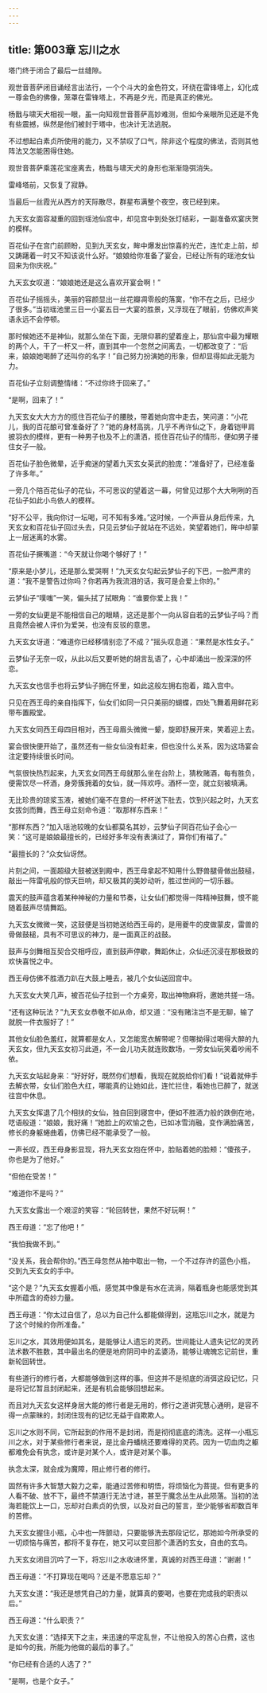 ```yaml
---
---
---
```

title: 第003章 忘川之水
---





塔门终于闭合了最后一丝缝隙。

观世音菩萨闭目诵经言出法行，一个个斗大的金色符文，环绕在雷锋塔上，幻化成一尊金色的佛像，笼罩在雷锋塔上，不再是夕光，而是真正的佛光。

杨戬与啸天犬相视一眼，虽一向知观世音菩萨高妙难测，但如今亲眼所见还是不免有些震撼，纵然是他们被封于塔中，也决计无法逃脱。

不过想起白素贞所使用的能力，又不禁叹了口气，除非这个程度的佛法，否则其他阵法又怎能困得住她。

观世音菩萨乘莲花宝座离去，杨戬与啸天犬的身形也渐渐隐弭消失。

雷峰塔前，又恢复了寂静。

当最后一丝霞光从西方的天际散尽，群星布满整个夜空，夜已经到来。

九天玄女面容凝重的回到瑶池仙宫中，却见宫中到处张灯结彩，一副准备欢宴庆贺的模样。

百花仙子在宫门前顾盼，见到九天玄女，眸中爆发出惊喜的光芒，连忙走上前，却又踌躇着一时又不知该说什么好。“娘娘给你准备了宴会，已经让所有的瑶池女仙回来为你庆祝。”

九天玄女叹道：“娘娘她还是这么喜欢开宴会啊！”

百花仙子摇摇头，美丽的容颜显出一丝花瓣凋零般的落寞，“你不在之后，已经少了很多。”当初瑶池里三日一小宴五日一大宴的胜景，又浮现在了眼前，仿佛欢声笑语永远不会停顿。

那时候她还不是神仙，就那么坐在下面，无限仰慕的望着座上，那仙宫中最为耀眼的两个人，干了一杯又一杯，直到其中一个忽然之间离去，一切都改变了：“后来，娘娘她喝醉了还叫你的名字！”自己努力扮演她的形象，但却显得如此无能为力。

百花仙子立刻调整情绪：“不过你终于回来了。”

“是啊，回来了！”

九天玄女大大方方的揽住百花仙子的腰肢，带着她向宫中走去，笑问道：“小花儿，我的百花酿可曾准备好了？”她的身材高挑，几乎不再许仙之下，身着铠甲肩披羽衣的模样，更有一种男子也及不上的潇洒，揽住百花仙子的情形，便如男子搂住女子一般。

百花仙子脸色微晕，近乎痴迷的望着九天玄女英武的脸庞：“准备好了，已经准备了许多年。”

一旁几个陪百花仙子的花仙，不可思议的望着这一幕，何曾见过那个大大咧咧的百花仙子如此小鸟依人的模样。

“好不公平，我向你讨一坛喝，可不知有多难。”这时候，一个声音从身后传来，九天玄女和百花仙子回过头去，只见云梦仙子就站在不远处，笑望着她们，眸中却蒙上一层迷离的水雾。

百花仙子撅嘴道：“今天就让你喝个够好了！”

“原来是小梦儿，还是那么爱哭啊！”九天玄女勾起云梦仙子的下巴，一脸严肃的道：“我不是警告过你吗？你若再为我流泪的话，我可是会爱上你的。”

云梦仙子“噗嗤”一笑，偏头拭了拭眼角：“谁要你爱上我！”

一旁的女仙更是不能相信自己的眼睛，这还是那个一向从容自若的云梦仙子吗？而且竟然会被人评价为爱哭，也没有反驳的意思。

九天玄女讶道：“难道你已经移情别恋了不成？”摇头叹息道：“果然是水性女子。”

云梦仙子无奈一叹，从此以后又要听她的胡言乱语了，心中却涌出一股深深的怀恋。

九天玄女也信手也将云梦仙子拥在怀里，如此这般左拥右抱着，踏入宫中。

只见在西王母的亲自指挥下，仙女们如同一只只美丽的蝴蝶，四处飞舞着用鲜花彩带布置殿堂。

九天玄女同西王母四目相对，西王母眉头微微一颦，旋即舒展开来，笑着迎上去。

宴会很快便开始了，虽然还有一些女仙没有赶来，但也没什么关系，因为这场宴会注定要持续很长时间。

气氛很快热烈起来，九天玄女同西王母就那么坐在台阶上，猜枚赌酒，每有胜负，便需饮尽一杯酒，身旁簇拥着的女仙，就一阵欢呼。酒杯一空，就立刻被填满。

无比珍贵的琼浆玉液，被她们毫不在意的一杯杯送下肚去，饮到兴起之时，九天玄女拔剑而舞，西王母立刻命令道：“取那样东西来！”

“那样东西？”加入瑶池较晚的女仙都莫名其妙，云梦仙子同百花仙子会心一笑：“这可是娘娘最擅长的，已经好多年没有表演过了，算你们有福了。”

“最擅长的？”众女仙讶然。

片刻之间，一面超级大鼓被送到殿中，西王母拿起不知用什么野兽腿骨做出鼓槌，敲出一阵雷吼般的惊天巨响，却又极其的美妙动听，胜过世间的一切乐器。

震天的鼓声蕴含着某种神秘的力量和节奏，让女仙们都觉得一阵精神鼓舞，恨不能随着鼓声尽情舞蹈。

九天玄女微微一笑，这鼓便是当初她送给西王母的，是用夔牛的皮做蒙皮，雷兽的骨做鼓槌，具有不可思议的神力，是一面真正的战鼓。

鼓声与剑舞相互契合交相呼应，直到鼓声停歇，舞蹈休止，众仙还沉浸在那极致的欢快喜悦之中。

西王母仿佛不胜酒力趴在大鼓上睡去，被几个女仙送回宫中。

九天玄女大笑几声，被百花仙子拉到一个方桌旁，取出神物麻将，邀她共搓一场。

“还有这种玩法？”九天玄女恭敬不如从命，却又道：“没有赌注岂不是无聊，输了就脱一件衣服好了！”

其他女仙脸色羞红，就算都是女人，又怎能宽衣解带呢？但哪拗得过喝得大醉的九天玄女，但九天玄女初习此道，不一会儿功夫就连败数场，一旁女仙玩笑着吵闹不依。

九天玄女站起身来：“好好好，既然你们想看，我现在就脱给你们看！”说着就伸手去解衣带，女仙们脸色大红，哪能真的让她如此，连忙拦住，看她也已醉了，就送往宫中休息。

九天玄女挥退了几个相扶的女仙，独自回到寝宫中，便如不胜酒力般的跌倒在地，呓语般道：“娘娘，我好痛！”她脸上的欢愉之色，已如冰雪消融，变作满脸痛苦，修长的身躯蜷曲着，仿佛已经不能承受了一般。

一声长叹，西王母身影显现，将九天玄女抱在怀中，脸贴着她的脸颊：“傻孩子，你也是为了他好。”

“但他在受苦！”

“难道你不是吗？”

九天玄女露出一个艰涩的笑容：“轮回转世，果然不好玩啊！”

西王母道：“忘了他吧！”

“我怕我做不到。”

“没关系，我会帮你的。”西王母忽然从袖中取出一物，一个不过存许的蓝色小瓶，交到九天玄女的手中。

“这个是？”九天玄女握着小瓶，感觉其中像是有水在流淌，隔着瓶身也能感觉到其中所蕴含的奇妙力量。

西王母道：“你太过自信了，总以为自己什么都能做得到，这瓶忘川之水，就是为了这个时候的你所准备。”

忘川之水，其效用便如其名，是能够让人遗忘的灵药。世间能让人遗失记忆的灵药法术数不胜数，其中最出名的便是地府阴司中的孟婆汤，能够让魂魄忘记前世，重新轮回转世。

有些道行的修行者，大都能够做到这样的事。但这并不是彻底的消弭这段记忆，只是将记忆暂且封闭起来，还是有机会能够回想起来。

而且对九天玄女这样身居大能的修行者是无用的，修行之道讲究慧心通明，是容不得一点蒙昧的，封闭住现有的记忆无益于自欺欺人。

忘川之水则不同，它所起到的作用不是封闭，而是彻彻底底的清洗。这样一小瓶忘川之水，对于某些修行者来说，是比金丹蟠桃还要难得的灵药。因为一切血肉之躯都难免会有执念，或许是对某个人，或许是对某个事。

执念太深，就会成为魔障，阻止修行者的修行。

固然有许多大智慧大毅力之辈，能通过苦修和明悟，将烦恼化为菩提。但有更多的人看不破、放不下，最终不禁道行无法寸进，甚至于魔念丛生从此陨落。当初的法海若能饮上一口，忘却对白素贞的仇恨，以及对自己的誓言，至少能够省却数百年的苦修。

九天玄女握住小瓶，心中也一阵颤动，只要能够洗去那段记忆，那她如今所承受的一切烦恼与痛苦，都将不复存在，她又可以变回那个潇洒的玄女，自由的玄鸟。

九天玄女闭目沉吟了一下，将忘川之水收进怀里，真诚的对西王母道：“谢谢！”

西王母道：“不打算现在喝吗？还是不愿意忘却？”

九天玄女道：“我还是想凭自己的力量，就算真的要喝，也要在完成我的职责以后。”

西王母道：“什么职责？”

九天玄女道：“选择天下之主，来迅速的平定乱世，不让他投入的苦心白费，这也是如今的我，所能为他做的最后的事了。”

“你已经有合适的人选了？”

“是啊，也是个女子。”